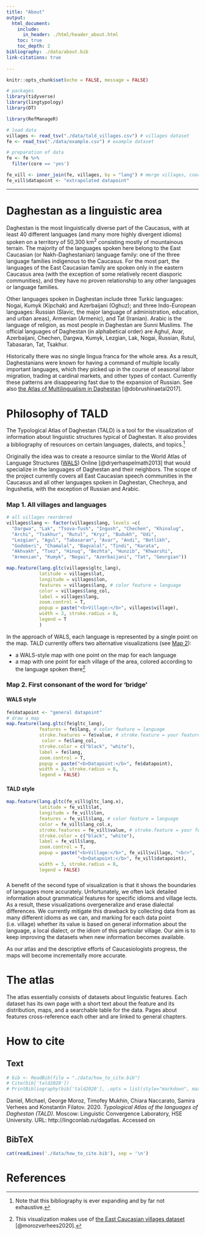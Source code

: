 ```yaml
---
title: "About"
output: 
  html_document:
    include:
      in_header: ./html/header_about.html
    toc: true
    toc_depth: 2
bibliography: ./data/about.bib
link-citations: true
    
---
```

```r
knitr::opts_chunk$set(echo = FALSE, message = FALSE)

# packages
library(tidyverse)
library(lingtypology)
library(DT)

library(RefManageR)

# load data
villages <- read_tsv("./data/tald_villages.csv") # villages dataset
fe <- read_tsv("./data/example.csv") # example dataset

# preparation of data
fe <- fe %>% 
  filter(core == 'yes')

fe_vill <- inner_join(fe, villages, by = "lang") # merge villages, coordinates, and language metadata with feature information
fe_vill$datapoint <- "extrapolated datapoint"
```

***

# Daghestan as a linguistic area

Daghestan is the most linguistically diverse part of the Caucasus, with at least 40 different languages (and many more highly divergent idioms) spoken on a territory of 50,300 km^2^ consisting mostly of mountainous terrain. The majority of the languages spoken here belong to the East Caucasian (or Nakh-Daghestanian) language family: one of the three language families indigenous to the Caucasus. For the most part, the languages of the East Caucasian family are spoken only in the eastern Caucasus area (with the exception of some relatively recent diasporic communities), and they have no proven relationship to any other languages or language families.

Other languages spoken in Daghestan include three Turkic languages: Nogai, Kumyk (Kipchak) and Azerbaijani (Oghuz); and three Indo-European languages: Russian (Slavic, the major language of administration, education, and urban areas), Armenian (Armenic), and Tat (Iranian). Arabic is the language of religion, as most people in Daghestan are Sunni Muslims. The official languages of Daghestan (in alphabetical order) are Aghul, Avar, Azerbaijani, Chechen, Dargwa, Kumyk, Lezgian, Lak, Nogai, Russian, Rutul, Tabasaran, Tat, Tsakhur.

Historically there was no single lingua franca for the whole area. As a result, Daghestanians were known for having a command of multiple locally important languages, which they picked up in the course of seasonal labor migration, trading at cardinal markets, and other types of contact. Currently these patterns are disappearing fast due to the expansion of Russian. See also [the Atlas of Multilingualism in Daghestan](https://multidagestan.com) [@dobrushinaetal2017].

# Philosophy of TALD

The Typological Atlas of Daghestan (TALD) is a tool for the visualization of information about linguistic structures typical of Daghestan. It also provides a bibliography of resources on certain languages, dialects, and topics.[^1]

Originally the idea was to create a resource similar to the World Atlas of Language Structures ([WALS](https://wals.info)) Online [@dryerhaspelmath2013] that would specialize in the languages of Daghestan and their neighbors. The scope of the project currently covers all East Caucasian speech communities in the Caucasus and all other languages spoken in Daghestan, Chechnya, and Ingushetia, with the exception of Russian and Arabic.

[^1]: Note that this bibliography is ever expanding and by far not exhaustive.

### Map 1. All villages and languages {#m1}

```r

# all villages reordered
villages$lang <- factor(villages$lang, levels =c(
  "Dargwa", "Lak", "Tsova-Tush", "Ingush", "Chechen", "Khinalug",
  "Archi", "Tsakhur", "Rutul", "Kryz", "Budukh", "Udi",
  "Lezgian", "Agul", "Tabasaran", "Avar", "Andi", "Botlikh",
  "Godoberi", "Chamalal", "Bagvalal", "Tindi", "Karata",
  "Akhvakh", "Tsez", "Hinuq", "Bezhta", "Hunzib", "Khwarshi",
  "Armenian", "Kumyk", "Nogai", "Azerbaijani", "Tat", "Georgian"))

map.feature(lang.gltc(villages$gltc_lang),
            latitude = villages$lat,
            longitude = villages$lon,
            features = villages$lang, # color feature = language
            color = villages$lang_col,
            label = villages$lang,
            zoom.control = T,
            popup = paste("<b>Village:</b>", villages$village),
            width = 3, stroke.radius = 8,
            legend = T
            )
```

In the approach of WALS, each language is represented by a single point on the map. TALD currently offers two alternative visualizations (see [Map 2](#m2)):

- a WALS-style map with one point on the map for each language
- a map with one point for each village of the area, colored according to the language spoken there[^2]

[^2]: This visualization makes use of [the East Caucasian villages dataset](https://github.com/sverhees/master_villages) [@morozverhees2020].

### Map 2. First consonant of the word for ‘bridge’ {#m2 .tabset .tabset-fade .tabset-pills}

#### WALS style

```r
fe$datapoint <- "general datapoint"
# draw a map
map.feature(lang.gltc(fe$gltc_lang),
            features = fe$lang, # color feature = language
            stroke.features = fe$value, # stroke.feature = your feature value
             color = fe$lang_col,
            stroke.color = c("black", "white"),
            label = fe$lang,
            zoom.control = T,
            popup = paste("<b>Datapoint:</b>", fe$datapoint),
            width = 3, stroke.radius = 8,
            legend = FALSE)
```

#### TALD style

```r
map.feature(lang.gltc(fe_vill$gltc_lang.x),
            latitude = fe_vill$lat,
            longitude = fe_vill$lon,
            features = fe_vill$lang, # color feature = language
            color = fe_vill$lang_col.x,
            stroke.features = fe_vill$value, # stroke.feature = your feature value
            stroke.color = c("black", "white"),
            label = fe_vill$lang,
            zoom.control = T,
            popup = paste("<b>Village:</b>", fe_vill$village, "<br>",
                          "<b>Datapoint:</b>", fe_vill$datapoint),
            width = 3, stroke.radius = 8,
            legend = FALSE)
```

### {-}

A benefit of the second type of visualization is that it shows the boundaries of languages more accurately. Unfortunately, we often lack detailed information about grammatical features for specific idioms and village lects. As a result, these visualizations overgeneralize and erase dialectal differences. We currently mitigate this drawback by collecting data from as many different idioms as we can, and marking for each data point (i.e. village) whether its value is based on general information about the language, a local dialect, or the idiom of this particular village. Our aim is to keep improving the datasets when new information becomes available. 

As our atlas and the descriptive efforts of Caucasiologists progress, the maps will become incrementally more accurate.

# The atlas

The atlas essentially consists of datasets about linguistic features. Each dataset has its own page with a short text about the feature and its distribution, maps, and a searchable table for the data. Pages about features cross-reference each other and are linked to general chapters.
<!-- надо что-то с этим сделать -->

# How to cite{.tabset .tabset-fade .tabset-pills} 

## Text

```r
# bib <- ReadBib(file = "./data/how_to_cite.bib")
# Cite(bib['tald2020'])
# PrintBibliography(bib['tald2020'], .opts = list(style="markdown", max.names=6))

```

Daniel, Michael, George Moroz, Timofey Mukhin, Chiara Naccarato, Samira Verhees and Konstantin Filatov. 2020. _Typological Atlas of the languages of Daghestan (TALD)_. Moscow: Linguistic Convergence Laboratory, HSE University. URL: http://lingconlab.ru/dagatlas. Accessed on 
<!--html_preserve-->
<span id="currentDate"></span>
<script>
  var today = new Date();
  var date = today.getFullYear()+'-'+(today.getMonth()+1)+'-'+today.getDate() + '.';
  document.getElementById("currentDate").innerHTML = date;
</script>
<!--/html_preserve-->

## BibTeX

```r
cat(readLines('./data/how_to_cite.bib'), sep = '\n')
```

# References

<div class="tocify-extend-page" data-unique="tocify-extend-page" style="height: 0;"></div>
<!-- remove extra whitespace at bottom produced by floating table of contents and plots. -->